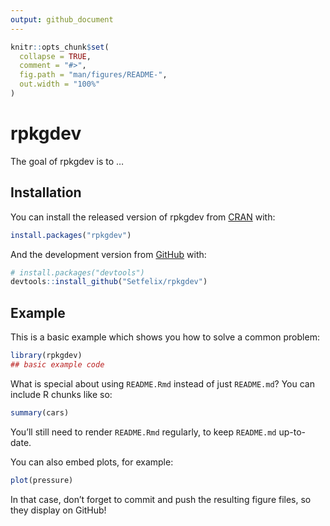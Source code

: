 ```yaml
---
output: github_document
---
```


<!-- README.md is generated from README.Rmd. Please edit that file -->

```r
knitr::opts_chunk$set(
  collapse = TRUE,
  comment = "#>",
  fig.path = "man/figures/README-",
  out.width = "100%"
)
```
# rpkgdev

<!-- badges: start -->
<!-- badges: end -->

The goal of rpkgdev is to ...

## Installation

You can install the released version of rpkgdev from [CRAN](https://CRAN.R-project.org) with:

``` r
install.packages("rpkgdev")
```

And the development version from [GitHub](https://github.com/) with:

``` r
# install.packages("devtools")
devtools::install_github("Setfelix/rpkgdev")
```
## Example

This is a basic example which shows you how to solve a common problem:

```r
library(rpkgdev)
## basic example code
```

What is special about using `README.Rmd` instead of just `README.md`? You can include R chunks like so:

```r
summary(cars)
```

You'll still need to render `README.Rmd` regularly, to keep `README.md` up-to-date.

You can also embed plots, for example:

```r
plot(pressure)
```

In that case, don't forget to commit and push the resulting figure files, so they display on GitHub!
